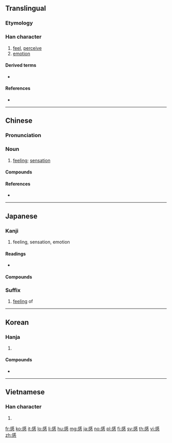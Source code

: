 {{also|惑}}
==Translingual==
{{stroke order|strokes=13}}

===Etymology===
{{Han compound|咸|心|c1=p|c2=s|t2=heart|ls=psc}}

===Han character===
{{Han char|rn=61|rad=心|as=09|sn=13|four=53330|canj=IRP|ids=⿱咸心}}

# [[feel]], [[perceive]]
# [[emotion]]

====Derived terms====
* {{l|mul|憾}}

====References====
* {{Han ref|kx=0395.210|dkj=10953|dj=0733.070|hdz=42321.020|uh=611F|ud=24863|bh=B750|bd=46928}}

----

==Chinese==
{{zh-forms}}

===Pronunciation===
{{zh-pron
|m=gǎn
|c=gam2
|h=
|mn=kám
|w=
|mc=y
|oc=y
|ma=|ma2=
|cat=v,n
}}

===Noun===
{{zh-noun}}

# [[feeling]]; [[sensation]]

====Compounds====
{{der3
| [[感觸]]
| [[感戴]]
| [[感到]]
| [[感德]]
| [[感動]]
| [[感恩]]


| [[感奮]]
| [[感憤]]
| [[感服]]
| [[感官]]
| [[感光]]


| [[感荷]]
| [[感化]]
| [[感懷]]
| [[感激]]

| [[感覺]]


| [[感慨]] (gǎnkài)
| [[感冒]]
| [[感念]]
| [[感泣]]
| [[感情]]

| [[感染]]

| [[感人]]

| [[感傷]]
| [[感傷主義]]
| [[感生電流]]
| [[感受]]

| [[感嘆/感歎/感叹]]



| [[感同身受]]
| [[感悟]]
| [[感想]]
| [[感謝]]
| [[感興趣]]
| [[感性]]


| [[感言]]
| [[感應]]


| [[感召]]
| [[感知]]
}}

====References====
* {{thcwd|9457}}

----

==Japanese==

===Kanji===
{{ja-kanji|grade=3|rs=心09}}

# feeling, sensation, emotion

====Readings====
* {{ja-readings|goon=[[こん]] (kon)|kanon=[[かん]] (kan)|kun=}} <!-- KANJIRU (on KAN + suffix ZURU/JIRU, like SHIN+ZURU or EN+JIRU) is NOT really a kun. Why does the Unihan Database say so? -->

====Compounds====
{{der5
| {{ja-l|感温}}
| {{ja-l|感化}}
| {{ja-l|感懐}}
| {{ja-l|感慨|かんがい|kangai}}
| {{ja-l|感慨無量}}
| {{ja-l|感覚}}
| {{ja-l|感官}}
| {{ja-l|感泣}}
| {{ja-l|感興}}
| {{ja-l|感吟}}
| {{ja-l|感激}}
| {{ja-l|感光}}
| {{ja-l|感謝}}
| {{ja-l|感知|かんち|kanchi}}: [[perception]]
| {{ja-l|感受}}
| {{ja-l|感受性}}
| {{ja-l|感傷}}
| {{ja-l|感賞}}
| {{ja-l|感情}}
| {{ja-l|感触}}
| {{ja-l|感心}}
| {{ja-l|感性}}
| {{ja-l|感染}}
| {{ja-l|感想}}
| {{ja-l|感嘆}}, {{ja-l|感歎}}
| {{ja-l|感嘆符}}
| {{ja-l|感知}}
| {{ja-l|感電}}
| {{ja-l|感度}}
| {{ja-l|感動}}
| {{ja-l|感動詞}}
| {{ja-l|感得}}
| {{ja-l|感応}}
| {{ja-l|感服}}
| {{ja-l|感奮}}
| {{ja-l|感冒}}
| {{ja-l|感銘}}
| {{ja-l|感涙}}
}}

===Suffix===
{{ja-pos|suffix|かん}}

# [[feeling]] of
#: {{ja-usex|虚無'''感'''|きょむ'''かん'''|'''feeling of''' emptiness}}

----

==Korean==

===Hanja===
{{ko-hanja|hangeul=감|eumhun=|rv=gam|mr=kam|y=kam}}

# {{defn|lang=ko|sort=心09}}

====Compounds====
* {{l|ko|感氣|tr=[[감기]], gamgi}}

----

==Vietnamese==

===Han character===
{{vi-hantu|[[cảm]], [[cám]]|rs=心09}}

# {{defn|lang=vi|sort=心09}}

[[fr:感]]
[[ko:感]]
[[it:感]]
[[lo:感]]
[[li:感]]
[[hu:感]]
[[mg:感]]
[[ja:感]]
[[no:感]]
[[pl:感]]
[[fi:感]]
[[sv:感]]
[[th:感]]
[[vi:感]]
[[zh:感]]